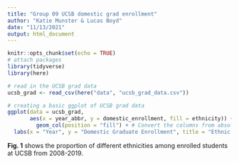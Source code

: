 ```yaml
---
title: "Group 09 UCSB domestic grad enrollment"
author: "Katie Munster & Lucas Boyd"
date: "11/13/2021"
output: html_document
---
```


```r
knitr::opts_chunk$set(echo = TRUE)
# attach packages
library(tidyverse)
library(here)
```

```r
# read in the UCSB grad data
ucsb_grad <- read_csv(here("data", "ucsb_grad_data.csv"))
```

```r
# creating a basic ggplot of UCSB grad data
ggplot(data = ucsb_grad, 
       aes(x = year_abbr, y = domestic_enrollment, fill = ethnicity)) +
         geom_col(position = "fill") + # Convert the columns from absolute counts to proportions
  labs(x = "Year", y = "Domestic Graduate Enrollment", title = "Ethnic Makeup of UCSB Students 2008-2019") # adding a title to the graph
```

**Fig. 1** shows the proportion of different ethnicities among enrolled students at UCSB from 2008-2019. 